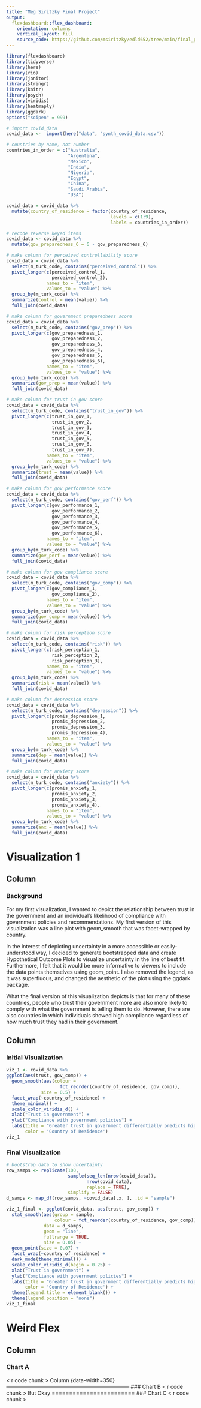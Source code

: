```yaml
---
title: "Meg Siritzky Final Project"
output: 
  flexdashboard::flex_dashboard:
    orientation: columns
    vertical_layout: fill
    source_code: https://github.com/msiritzky/edld652/tree/main/final_project
---
```


```r
library(flexdashboard)
library(tidyverse)
library(here)
library(rio)
library(janitor)
library(stringr)
library(knitr)
library(psych)
library(viridis)
library(heatmaply)
library(ggdark)
options("scipen" = 999)
```

```r
# import covid_data
covid_data <-  import(here("data", "synth_covid_data.csv"))
```

```r
# countries by name, not number
countries_in_order = c("Australia",
                       "Argentina",
                       "Mexico",
                       "India",
                       "Nigeria",
                       "Egypt",
                       "China",
                       "Saudi Arabia",
                       "USA")

covid_data = covid_data %>%
  mutate(country_of_residence = factor(country_of_residence, 
                                       levels = c(1:9),
                                       labels = countries_in_order))
```

```r
# recode reverse keyed items
covid_data <- covid_data %>% 
  mutate(gov_preparedness_6 = 6 - gov_preparedness_6)

# make column for perceived controllability score
covid_data = covid_data %>%
  select(m_turk_code, contains("perceived_control")) %>%
  pivot_longer(c(perceived_control_1, 
                 perceived_control_2), 
               names_to = "item", 
               values_to = "value") %>%
  group_by(m_turk_code) %>%
  summarize(control = mean(value)) %>%
  full_join(covid_data)

# make column for government preparedness score
covid_data = covid_data %>%
  select(m_turk_code, contains("gov_prep")) %>%
  pivot_longer(c(gov_preparedness_1,
                 gov_preparedness_2,
                 gov_preparedness_3,
                 gov_preparedness_4,
                 gov_preparedness_5,
                 gov_preparedness_6), 
               names_to = "item", 
               values_to = "value") %>%
  group_by(m_turk_code) %>%
  summarize(gov_prep = mean(value)) %>%
  full_join(covid_data)

# make column for trust in gov score
covid_data = covid_data %>%
  select(m_turk_code, contains("trust_in_gov")) %>%  
  pivot_longer(c(trust_in_gov_1,
                 trust_in_gov_2,
                 trust_in_gov_3,
                 trust_in_gov_4,
                 trust_in_gov_5,
                 trust_in_gov_6,
                 trust_in_gov_7), 
               names_to = "item", 
               values_to = "value") %>%
  group_by(m_turk_code) %>%
  summarize(trust = mean(value)) %>%
  full_join(covid_data)

# make column for gov performance score
covid_data = covid_data %>%
  select(m_turk_code, contains("gov_perf")) %>%
  pivot_longer(c(gov_performance_1,
                 gov_performance_2,
                 gov_performance_3,
                 gov_performance_4,
                 gov_performance_5,
                 gov_performance_6), 
               names_to = "item", 
               values_to = "value") %>%
  group_by(m_turk_code) %>%
  summarize(gov_perf = mean(value)) %>%
  full_join(covid_data)

# make column for gov compliance score
covid_data = covid_data %>%
  select(m_turk_code, contains("gov_comp")) %>%
  pivot_longer(c(gov_compliance_1,
                 gov_compliance_2), 
               names_to = "item", 
               values_to = "value") %>%
  group_by(m_turk_code) %>%
  summarize(gov_comp = mean(value)) %>%
  full_join(covid_data)

# make column for risk perception score
covid_data = covid_data %>%
  select(m_turk_code, contains("risk")) %>%
  pivot_longer(c(risk_perception_1,
                 risk_perception_2,
                 risk_perception_3), 
               names_to = "item", 
               values_to = "value") %>%
  group_by(m_turk_code) %>%
  summarize(risk = mean(value)) %>%
  full_join(covid_data)

# make column for depression score
covid_data = covid_data %>%
  select(m_turk_code, contains("depression")) %>%
  pivot_longer(c(promis_depression_1,
                 promis_depression_2,
                 promis_depression_3,
                 promis_depression_4), 
               names_to = "item", 
               values_to = "value") %>%
  group_by(m_turk_code) %>%
  summarize(dep = mean(value)) %>%
  full_join(covid_data)

# make column for anxiety score
covid_data = covid_data %>%
  select(m_turk_code, contains("anxiety")) %>%
  pivot_longer(c(promis_anxiety_1,
                 promis_anxiety_2,
                 promis_anxiety_3,
                 promis_anxiety_4), 
               names_to = "item", 
               values_to = "value") %>%
  group_by(m_turk_code) %>%
  summarize(anx = mean(value)) %>%
  full_join(covid_data)

```

Visualization 1
=========================
Column {data-width=350}
-----------------------------------------------------------------------

### Background

For my first visualization, I wanted to depict the relationship between trust in the government and an individual's likelihood of compliance with government policies and recommendations. My first version of this visualization was a line plot with geom_smooth that was facet-wrapped by country. 

In the interest of depicting uncertainty in a more accessible or easily-understood way, I decided to generate bootstrapped data and create Hypothetical Outcome Plots to visualize uncertainty in the line of best fit. Furthermore, I felt that it would be more informative to viewers to include the data points themselves using geom_point. I also removed the legend, as it was superfluous, and changed the aesthetic of the plot using the ggdark package. 

What the final version of this visualization depicts is that for many of these countries, people who trust their government more are also more likely to comply with what the government is telling them to do. However, there are also countries in which individuals showed high compliance regardless of how much trust they had in their government.

Column {data-width=650}
-----------------------------------------------------------------------

### Initial Visualization

```r
viz_1 <- covid_data %>% 
ggplot(aes(trust, gov_comp)) +
  geom_smooth(aes(colour = 
                    fct_reorder(country_of_residence, gov_comp)),
             size = 0.5) +
  facet_wrap(~country_of_residence) +
  theme_minimal() +
  scale_color_viridis_d() +
  xlab("Trust in government") +
  ylab("Compliance with government policies") +
  labs(title = "Greater trust in government differentially predicts higher compliance",
       color = 'Country of Residence')
viz_1
```

### Final Visualization

```r
# bootstrap data to show uncertainty
row_samps <- replicate(100,
                       sample(seq_len(nrow(covid_data)), 
                              nrow(covid_data), 
                              replace = TRUE),
                       simplify = FALSE)
d_samps <- map_df(row_samps, ~covid_data[.x, ], .id = "sample")

viz_1_final <- ggplot(covid_data, aes(trust, gov_comp)) +
  stat_smooth(aes(group = sample,
                  colour = fct_reorder(country_of_residence, gov_comp)),
              data = d_samps,
              geom = "line",
              fullrange = TRUE,
              size = 0.05) +
  geom_point(size = 0.07) +
  facet_wrap(~country_of_residence) +
  dark_mode(theme_minimal()) +
  scale_color_viridis_d(begin = 0.25) +
  xlab("Trust in government") +
  ylab("Compliance with government policies") +
  labs(title = "Greater trust in government differentially predicts higher compliance",
       color = 'Country of Residence') +
  theme(legend.title = element_blank()) +
  theme(legend.position = "none")
viz_1_final
```

Weird Flex
=========================
Column {data-width=650}
-----------------------------------------------------------------------
### Chart A
< r code chunk >
Column {data-width=350}
-----------------------------------------------------------------------
### Chart B
< r code chunk >
But Okay
========================
### Chart C
< r code chunk >
